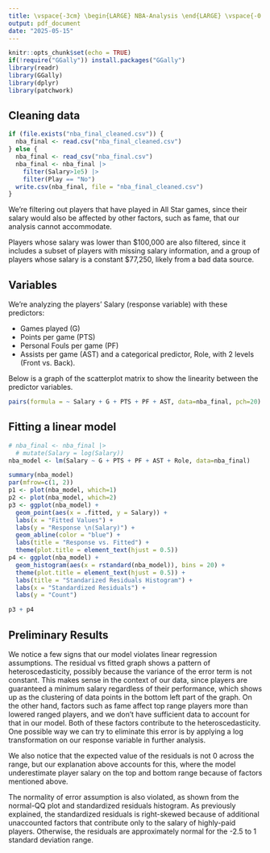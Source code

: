 ```yaml
---
title: \vspace{-3cm} \begin{LARGE} NBA-Analysis \end{LARGE} \vspace{-0.5cm}
output: pdf_document
date: "2025-05-15"
---
```


```r
knitr::opts_chunk$set(echo = TRUE)
if(!require("GGally")) install.packages("GGally")
library(readr)
library(GGally)
library(dplyr)
library(patchwork)
```

## Cleaning data

```r
if (file.exists("nba_final_cleaned.csv")) {
  nba_final <- read.csv("nba_final_cleaned.csv")
} else {
  nba_final <- read_csv("nba_final.csv")
  nba_final <- nba_final |>
    filter(Salary>1e5) |>
    filter(Play == "No") 
  write.csv(nba_final, file = "nba_final_cleaned.csv")
}
```

We're filtering out players that have played in All Star games, since their salary would also be affected by other factors, such as fame, that our analysis cannot accommodate.

Players whose salary was lower than \$100,000 are also filtered, since it includes a subset of players with missing salary information, and a group of players whose salary is a constant \$77,250, likely from a bad data source.

## Variables

We're analyzing the players' Salary (response variable) with these predictors:

-   Games played (G)
-   Points per game (PTS)
-   Personal Fouls per game (PF)
-   Assists per game (AST) and a categorical predictor, Role, with 2 levels (Front vs. Back).

Below is a graph of the scatterplot matrix to show the linearity between the predictor variables.

```r
pairs(formula = ~ Salary + G + PTS + PF + AST, data=nba_final, pch=20)
```

\newpage

## Fitting a linear model

```r
# nba_final <- nba_final |> 
  # mutate(Salary = log(Salary))
nba_model <- lm(Salary ~ G + PTS + PF + AST + Role, data=nba_final)

summary(nba_model)
par(mfrow=c(1, 2))
p1 <- plot(nba_model, which=1)
p2 <- plot(nba_model, which=2)
p3 <- ggplot(nba_model) +
  geom_point(aes(x = .fitted, y = Salary)) +
  labs(x = "Fitted Values") +
  labs(y = "Response \n(Salary)") +
  geom_abline(color = "blue") +
  labs(title = "Response vs. Fitted") +
  theme(plot.title = element_text(hjust = 0.5))
p4 <- ggplot(nba_model) +
  geom_histogram(aes(x = rstandard(nba_model)), bins = 20) +
  theme(plot.title = element_text(hjust = 0.5)) +
  labs(title = "Standarized Residuals Histogram") +
  labs(x = "Standardized Residuals") +
  labs(y = "Count")

p3 + p4
```

\newpage

## Preliminary Results

We notice a few signs that our model violates linear regression assumptions. The residual vs fitted graph shows a pattern of heteroscedasticity, possibly because the variance of the error term is not constant. This makes sense in the context of our data, since players are guaranteed a minimum salary regardless of their performance, which shows up as the clustering of data points in the bottom left part of the graph. On the other hand, factors such as fame affect top range players more than lowered ranged players, and we don't have sufficient data to account for that in our model. Both of these factors contribute to the heteroscedasticity. One possible way we can try to eliminate this error is by applying a log transformation on our response variable in further analysis.

We also notice that the expected value of the residuals is not 0 across the range, but our explanation above accounts for this, where the model underestimate player salary on the top and bottom range because of factors mentioned above.

The normality of error assumption is also violated, as shown from the normal-QQ plot and standardized residuals histogram. As previously explained, the standardized residuals is right-skewed because of additional unaccounted factors that contribute only to the salary of highly-paid players. Otherwise, the residuals are approximately normal for the -2.5 to 1 standard deviation range.
